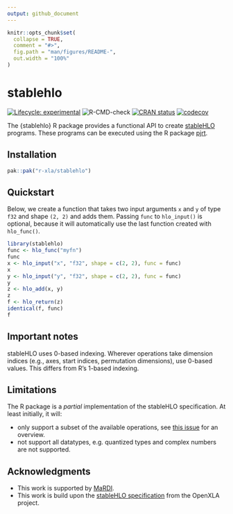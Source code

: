 ```yaml
---
output: github_document
---
```


<!-- README.md is generated from README.Rmd. Please edit that file -->

```r
knitr::opts_chunk$set(
  collapse = TRUE,
  comment = "#>",
  fig.path = "man/figures/README-",
  out.width = "100%"
)
```

# stablehlo

<!-- badges: start -->
[![Lifecycle: experimental](https://img.shields.io/badge/lifecycle-experimental-orange.svg)](https://lifecycle.r-lib.org/articles/stages.html#experimental)
![R-CMD-check](https://github.com/r-xla/stablehlo/actions/workflows/R-CMD-check.yaml/badge.svg)
[![CRAN status](https://www.r-pkg.org/badges/version/stablehlo)](https://CRAN.R-project.org/package=stablehlo)
[![codecov](https://codecov.io/gh/r-xla/stablehlo/branch/main/graph/badge.svg)](https://codecov.io/gh/r-xla/stablehlo)
<!-- badges: end -->

The {stablehlo} R package provides a functional API to create [stableHLO](https://openxla.org/stablehlo) programs.
These programs can be executed using the R package [pjrt](https://github.com/r-xla/pjrt).

## Installation

``` r
pak::pak("r-xla/stablehlo")
```

## Quickstart

Below, we create a function that takes two input arguments `x` and `y` of type `f32` and shape `(2, 2)` and adds them.
Passing `func` to `hlo_input()` is optional, because it will automatically use the last function created with `hlo_func()`.

```r
library(stablehlo)
func <- hlo_func("myfn")
func
x <- hlo_input("x", "f32", shape = c(2, 2), func = func)
x
y <- hlo_input("y", "f32", shape = c(2, 2), func = func)
y
z <- hlo_add(x, y)
z
f <- hlo_return(z)
identical(f, func)
f
```

## Important notes

stableHLO uses 0-based indexing. Wherever operations take dimension indices
(e.g., axes, start indices, permutation dimensions), use 0-based values.
This differs from R's 1-based indexing.

## Limitations

The R package is a *partial* implementation of the stableHLO specification.
At least initially, it will:

* only support a subset of the available operations, see [this issue](https://github.com/r-xla/stablehlo/issues/6) for an overview.
* not support all datatypes, e.g. quantized types and complex numbers are not supported.

## Acknowledgments

* This work is supported by [MaRDI](https://www.mardi4nfdi.de).
* This work is build upon the [stableHLO specification](https://openxla.org/stablehlo/spec) from the OpenXLA project.
